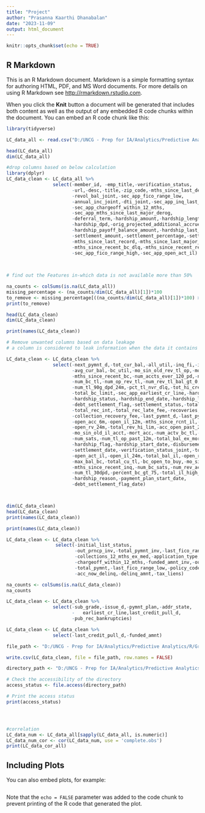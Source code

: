 ---
title: "Project"
author: "Prasanna Kaarthi Dhanabalan"
date: "2023-11-09"
output: html_document
---

```{r setup, include=FALSE}
knitr::opts_chunk$set(echo = TRUE)
```

## R Markdown

This is an R Markdown document. Markdown is a simple formatting syntax for authoring HTML, PDF, and MS Word documents. For more details on using R Markdown see <http://rmarkdown.rstudio.com>.

When you click the **Knit** button a document will be generated that includes both content as well as the output of any embedded R code chunks within the document. You can embed an R code chunk like this:

```{r}
library(tidyverse)

LC_data_all <- read.csv("D:/UNCG - Prep for IA/Analytics/Predictive Analytics/R/Group Project/archive/accepted_2007_to_2018q4.csv/accepted_2007_to_2018Q4.csv")

```

```{r}
head(LC_data_all)
dim(LC_data_all)
```
```{r}
#drop columns based on below calculation
library(dplyr)
LC_data_clean <- LC_data_all %>%
                 select(-member_id, -emp_title,-verification_status,
                        -url,-desc,-title,-zip_code,-mths_since_last_delinq,
                        -revol_bal_joint,-sec_app_fico_range_low,
                        -annual_inc_joint,-dti_joint,-sec_app_inq_last_6mths,	                                     -sec_app_mort_acc,-sec_app_open_acc,	                                                      -sec_app_revol_util,sec_app_open_act_il,	                                                 -sec_app_num_rev_accts,
                        -sec_app_chargeoff_within_12_mths,	                                                       -sec_app_collections_12_mths_ex_med,
                        -sec_app_mths_since_last_major_derog,
                        -deferral_term,-hardship_amount,-hardship_length,
                        -hardship_dpd,-orig_projected_additional_accrued_interest,
                        -hardship_payoff_balance_amount,-hardship_last_payment_amount,
                        -settlement_amount,-settlement_percentage,-settlement_term,
                        -mths_since_last_record,-mths_since_last_major_derog,
                        -mths_since_recent_bc_dlq,-mths_since_recent_revol_delinq,
                        -sec_app_fico_range_high,-sec_app_open_act_il)
                             
                
```



```{r}
# find out the Features in-which data is not available more than 50%

na_counts <- colSums(is.na(LC_data_all))
missing_percentage <- (na_counts/dim(LC_data_all)[1])*100
to_remove <- missing_percentage[((na_counts/dim(LC_data_all)[1])*100) > 50]
print(to_remove)

```

```{r}
head(LC_data_clean)
dim(LC_data_clean)
```

```{r}
print(names(LC_data_clean))
```



```{r}
# Remove unwanted columns based on data leakage
# a column is considered to leak information when the data it contains won't be available # when we use our model to make predictions

LC_data_clean <- LC_data_clean %>%
                 select(-next_pymnt_d,-tot_cur_bal,-all_util,-inq_fi,-inq_last_12m,
                        -avg_cur_bal,-bc_util,-mo_sin_old_rev_tl_op,-mo_sin_rcnt_tl,
                        -mths_since_recent_bc,-num_accts_ever_120_pd,-num_actv_rev_tl,
                        -num_bc_tl,-num_op_rev_tl,-num_rev_tl_bal_gt_0,-num_tl_120dpd_2m,
                        -num_tl_90g_dpd_24m,-pct_tl_nvr_dlq,-tot_hi_cred_lim,
                        -total_bc_limit,-sec_app_earliest_cr_line,-hardship_type,
                        -hardship_status,-hardship_end_date,-hardship_loan_status,
                        -debt_settlement_flag,-settlement_status,-total_rec_prncp,
                        -total_rec_int,-total_rec_late_fee,-recoveries,
                        -collection_recovery_fee,-last_pymnt_d,-last_pymnt_amnt,
                        -open_acc_6m,-open_il_12m,-mths_since_rcnt_il,-il_util,
                        -open_rv_24m,-total_rev_hi_lim,-acc_open_past_24mths,
                        -mo_sin_old_il_acct,-mort_acc,-num_actv_bc_tl,-num_il_tl,
                        -num_sats,-num_tl_op_past_12m,-total_bal_ex_mort,
                        -hardship_flag,-hardship_start_date,-disbursement_method,
                        -settlement_date,-verification_status_joint,-tot_coll_amt,
                        -open_act_il,-open_il_24m,-total_bal_il,-open_rv_12m,
                        -max_bal_bc,-total_cu_tl,-bc_open_to_buy,-mo_sin_rcnt_rev_tl_op,
                        -mths_since_recent_inq,-num_bc_sats,-num_rev_accts,
                        -num_tl_30dpd,-percent_bc_gt_75,-total_il_high_credit_limit,
                        -hardship_reason,-payment_plan_start_date,
                        -debt_settlement_flag_date)




```


```{r}
dim(LC_data_clean)
head(LC_data_clean)
print(names(LC_data_clean))

```


```{r}
print(names(LC_data_clean))

```


```{r}

LC_data_clean <- LC_data_clean %>%
                  select(-initial_list_status,
                         -out_prncp_inv,-total_pymnt_inv,-last_fico_range_high,
                         -collections_12_mths_ex_med,-application_type,
                         -chargeoff_within_12_mths,-funded_amnt_inv,-out_prncp,
                         -total_pymnt,-last_fico_range_low,-policy_code,
                         -acc_now_delinq,-delinq_amnt,-tax_liens)

```


```{r}
na_counts <- colSums(is.na(LC_data_clean))
na_counts
```

```{r}

LC_data_clean <- LC_data_clean %>%
                 select(-sub_grade,-issue_d,-pymnt_plan,-addr_state,
                        -	earliest_cr_line,last_credit_pull_d,
                        -pub_rec_bankruptcies)

```

```{r}

LC_data_clean <- LC_data_clean %>%
                 select(-last_credit_pull_d,-funded_amnt)

```


```{r}

file_path <- "D:/UNCG - Prep for IA/Analytics/Predictive Analytics/R/Group Project/project/LC_data_CleanedforStage2.csv"

write.csv(LC_data_clean, file = file_path, row.names = FALSE)
```



```{r}
directory_path <- "D:/UNCG - Prep for IA/Analytics/Predictive Analytics/R/Group Project/project/"

# Check the accessibility of the directory
access_status <- file.access(directory_path)

# Print the access status
print(access_status)





```

```{r}
#correlation
LC_data_num <- LC_data_all[sapply(LC_data_all, is.numeric)]
LC_data_num_cor <- cor(LC_data_num, use = 'complete.obs')
print(LC_data_cor_all)

```

## Including Plots

You can also embed plots, for example:

```{r , echo=FALSE}

```

Note that the `echo = FALSE` parameter was added to the code chunk to prevent printing of the R code that generated the plot.
